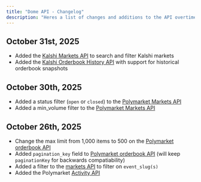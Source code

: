 ```yaml
---
title: "Dome API - Changelog"
description: "Heres a list of changes and additions to the API overtime to track new features and upgrades"
---
```


## October 31st, 2025
- Added the [Kalshi Markets API](https://docs.domeapi.io/api-reference/endpoint/get-kalshi-markets) to search and filter Kalshi markets
- Added the [Kalshi Orderbook History API](https://docs.domeapi.io/api-reference/endpoint/get-kalshi-orderbook-history) with support for historical orderbook snapshots

## October 30th, 2025
- Added a status filter (`open` or `closed`) to the [Polymarket Markets API](https://docs.domeapi.io/api-reference/endpoint/get-markets)
- Added a min_volume filter to the [Polymarket Markets API](https://docs.domeapi.io/api-reference/endpoint/get-markets)

## October 26th, 2025
- Change the max limit from 1,000 items to 500 on the [Polymarket orderbook API](https://docs.domeapi.io/api-reference/endpoint/get-orderbook-history)
- Added `pagination_key` field to [Polymarket orderbook API](https://docs.domeapi.io/api-reference/endpoint/get-orderbook-history) (will keep `paginationKey` for backwards compatiability)
- Added a filter to the [markets API](https://docs.domeapi.io/api-reference/endpoint/get-markets) to filter on `event_slug(s)`
- Added the Polymarket [Activity API](https://docs.domeapi.io/api-reference/endpoint/get-activity)